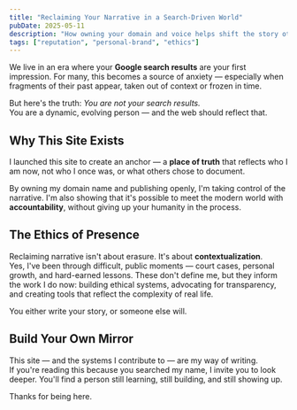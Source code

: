```yaml
---
title: "Reclaiming Your Narrative in a Search-Driven World"
pubDate: 2025-05-11
description: "How owning your domain and voice helps shift the story others see."
tags: ["reputation", "personal-brand", "ethics"]
---
```


We live in an era where your **Google search results** are your first impression. For many, this becomes a source of anxiety — especially when fragments of their past appear, taken out of context or frozen in time.

But here's the truth: _You are not your search results._  
You are a dynamic, evolving person — and the web should reflect that.

## Why This Site Exists

I launched this site to create an anchor — a **place of truth** that reflects who I am now, not who I once was, or what others chose to document.

By owning my domain name and publishing openly, I'm taking control of the narrative. I'm also showing that it's possible to meet the modern world with **accountability**, without giving up your humanity in the process.

## The Ethics of Presence

Reclaiming narrative isn't about erasure. It's about **contextualization**.  
Yes, I've been through difficult, public moments — court cases, personal growth, and hard-earned lessons. These don't define me, but they inform the work I do now: building ethical systems, advocating for transparency, and creating tools that reflect the complexity of real life.

<Quote>
  You either write your story, or someone else will.
</Quote>

## Build Your Own Mirror

This site — and the systems I contribute to — are my way of writing.  
If you're reading this because you searched my name, I invite you to look deeper. You'll find a person still learning, still building, and still showing up.

Thanks for being here.
